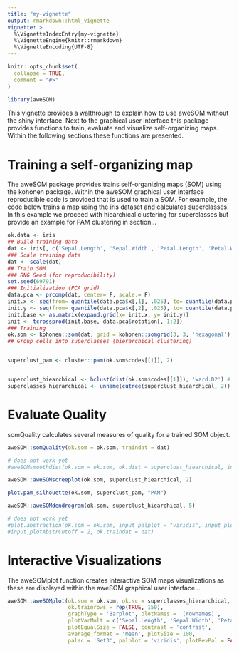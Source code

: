 ```yaml
---
title: "my-vignette"
output: rmarkdown::html_vignette
vignette: >
  %\VignetteIndexEntry{my-vignette}
  %\VignetteEngine{knitr::rmarkdown}
  %\VignetteEncoding{UTF-8}
---
```


```r
knitr::opts_chunk$set(
  collapse = TRUE,
  comment = "#>"
)
```

```r
library(aweSOM)
```






This vignette provides a walthrough to explain how to use aweSOM without the shiny interface. Next to the graphical user interface this package provides functions to train, evaluate and visualize self-organizing maps. Within the following sections these functions are presented. 



# Training a self-organizing map
The aweSOM package provides trains self-organizing maps (SOM) using the kohonen package. Within the aweSOM graphical user interface reproducible code is provided that is used to train a SOM. For example, the code below trains a map using the iris dataset and calculates superclasses. In this example we proceed with hiearchical clustering for superclasses but provide an example for PAM clustering in section... 



```r
ok.data <- iris
## Build training data
dat <- iris[, c('Sepal.Length', 'Sepal.Width', 'Petal.Length', 'Petal.Width')]
### Scale training data
dat <- scale(dat)
## Train SOM
### RNG Seed (for reproducibility)
set.seed(69791)
### Initialization (PCA grid)
data.pca <- prcomp(dat, center= F, scale.= F)
init.x <- seq(from= quantile(data.pca$x[,1], .025), to= quantile(data.pca$x[,1], .975), length.out= 3)
init.y <- seq(from= quantile(data.pca$x[,2], .025), to= quantile(data.pca$x[,2], .975), length.out= 3)
init.base <- as.matrix(expand.grid(x= init.x, y= init.y))
init <- tcrossprod(init.base, data.pca$rotation[, 1:2])
### Training
ok.som <- kohonen::som(dat, grid = kohonen::somgrid(3, 3, 'hexagonal'), rlen = 100, alpha = c(0.05, 0.01), radius = c(6.08,-6.08), init = init, dist.fcts = 'sumofsquares')
## Group cells into superclasses (hierarchical clustering)


superclust_pam <- cluster::pam(ok.som$codes[[1]], 2)


superclust_hiearchical <- hclust(dist(ok.som$codes[[1]]), 'ward.D2') # Hierarchical clustering using ward.D2 algorithm
superclasses_hierarchical <- unname(cutree(superclust_hiearchical, 2))
```




# Evaluate Quality 

somQuality calculates several measures of quality for a trained SOM object. 

```r
aweSOM::somQuality(ok.som = ok.som, traindat = dat)
```




```r
# does not work yet
#aweSOMsmoothdist(ok.som = ok.som, ok.dist = superclust_hiearchical, input_palplot = "viridis", input_plotRevPal = FALSE)
```


```r
aweSOM::aweSOMscreeplot(ok.som, superclust_hiearchical, 2)
```


```r
plot.pam_silhouette(ok.som, superclust_pam, "PAM")
```






```r
aweSOM::aweSOMdendrogram(ok.som, superclust_hiearchical, 5)
```



```r
# does not work yet
#plot.abstraction(ok.som = ok.som, input_palplot = "viridis", input_plotRevPal = FALSE, 
#input_plotAbstrCutoff = 2, ok.traindat = dat)
```





# Interactive Visualizations
The aweSOMplot function creates interactive SOM maps visualizations as these are displayed within the aweSOM graphical user interface...  

```r
aweSOM::aweSOMplot(ok.som = ok.som, ok.sc = superclasses_hierarchical, ok.data = ok.data,
                   ok.trainrows = rep(TRUE, 150),
                   graphType = 'Barplot', plotNames = '(rownames)',
                   plotVarMult = c('Sepal.Length', 'Sepal.Width', 'Petal.Length', 'Petal.Width'), plotVarOne = '',
                   plotEqualSize = FALSE, contrast = 'contrast',
                   average_format = 'mean', plotSize = 100,
                   palsc = 'Set3', palplot = 'viridis', plotRevPal = FALSE)
```

